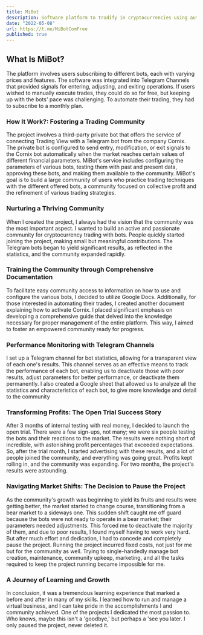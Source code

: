 ```yaml
---
title: MiBot
description: Software platform to tradify in cryptocurrencies using automated bots, it reached the amount of 50 members
date: "2022-05-08"
url: https://t.me/MiBotComFree
published: true
---
```


## What Is MiBot?

The platform involves users subscribing to different bots, each with varying prices and features. The software was integrated into Telegram Channels that provided signals for entering, adjusting, and exiting operations. If users wished to manually execute trades, they could do so for free, but keeping up with the bots' pace was challenging. To automate their trading, they had to subscribe to a monthly plan.

### How It Work?: Fostering a Trading Community

The project involves a third-party private bot that offers the service of connecting Trading View with a Telegram bot from the company Cornix. The private bot is configured to send entry, modification, or exit signals to the Cornix bot automatically when the market reaches certain values of different financial parameters. MiBot's service includes configuring the parameters of various bots, testing them with past and present data, approving these bots, and making them available to the community. MiBot's goal is to build a large community of users who practice trading techniques with the different offered bots, a community focused on collective profit and the refinement of various trading strategies.

<div style={{ display: 'flex', justifyContent: 'center', alignItems: 'center' }}>
    <MiBotCommunity />
</div>

### Nurturing a Thriving Community

When I created the project, I always had the vision that the community was the most important aspect. I wanted to build an active and passionate community for cryptocurrency trading with bots. People quickly started joining the project, making small but meaningful contributions. The Telegram bots began to yield significant results, as reflected in the statistics, and the community expanded rapidly.

### Training the Community through Comprehensive Documentation

To facilitate easy community access to information on how to use and configure the various bots, I decided to utilize Google Docs. Additionally, for those interested in automating their trades, I created another document explaining how to activate Cornix. I placed significant emphasis on developing a comprehensive guide that delved into the knowledge necessary for proper management of the entire platform. This way, I aimed to foster an empowered community ready for progress.

<div style={{ display: 'flex', justifyContent: 'center', alignItems: 'center' }}>
    <MiBotDocumentation />
</div>

### Performance Monitoring with Telegram Channels

I set up a Telegram channel for bot statistics, allowing for a transparent view of each one's results. This channel serves as an effective means to track the performance of each bot, enabling us to deactivate those with poor results, adjust parameters for better performance, or deactivate them permanently. I also created a Google sheet that allowed us to analyze all the statistics and characteristics of each bot, to give more knowledge and detail to the community

<div style={{ display: 'flex', justifyContent: 'center', alignItems: 'center' }}>
    <MiBotStatistics />
</div>

### Transforming Profits: The Open Trial Success Story

After 3 months of internal testing with real money, I decided to launch the open trial. There were a few sign-ups, not many; we were six people testing the bots and their reactions to the market. The results were nothing short of incredible, with astonishing profit percentages that exceeded expectations. So, after the trial month, I started advertising with these results, and a lot of people joined the community, and everything was going great. Profits kept rolling in, and the community was expanding. For two months, the project's results were astounding.

<div style={{ display: 'flex', justifyContent: 'center', alignItems: 'center' }}>
    <MiBotBTC />
</div>

### Navigating Market Shifts: The Decision to Pause the Project

As the community's growth was beginning to yield its fruits and results were getting better, the market started to change course, transitioning from a bear market to a sideways one. This sudden shift caught me off guard because the bots were not ready to operate in a bear market; their parameters needed adjustments. This forced me to deactivate the majority of them, and due to poor results, I found myself having to work very hard. But after much effort and dedication, I had to concede and completely pause the project. Running the project incurred fixed costs, not just for me but for the community as well. Trying to single-handedly manage bot creation, maintenance, community upkeep, marketing, and all the tasks required to keep the project running became impossible for me.

### A Journey of Learning and Growth

In conclusion, it was a tremendous learning experience that marked a before and after in many of my skills. I learned how to run and manage a virtual business, and I can take pride in the accomplishments I and community achieved. One of the projects I dedicated the most passion to. Who knows, maybe this isn't a 'goodbye,' but perhaps a 'see you later. I only paused the project, never deleted it.

